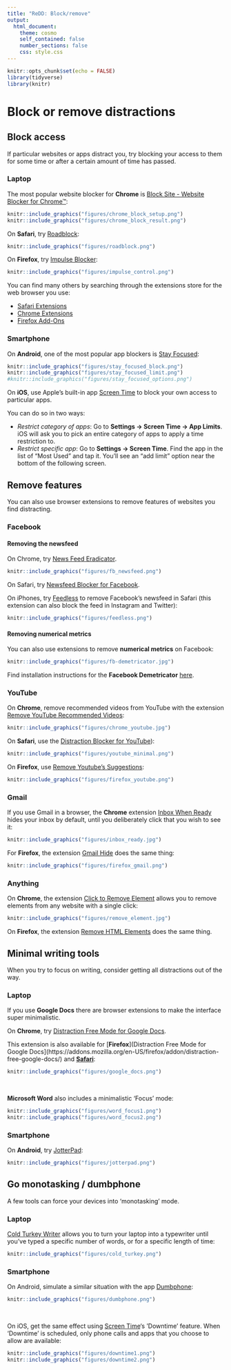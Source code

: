 ```yaml
---
title: "ReDD: Block/remove"
output:
  html_document:
    theme: cosmo
    self_contained: false
    number_sections: false
    css: style.css
---
```



```r
knitr::opts_chunk$set(echo = FALSE)
library(tidyverse)
library(knitr)

```


# Block or remove distractions {.tabset}
## Block access
If particular websites or apps distract you, try blocking your access to them for some time or after a certain amount of time has passed.

### Laptop
The most popular website blocker for **Chrome** is [Block Site - Website Blocker for Chrome™](https://chrome.google.com/webstore/detail/block-site-website-blocke/eiimnmioipafcokbfikbljfdeojpcgbh/related?hl=en):
```r
knitr::include_graphics("figures/chrome_block_setup.png")
knitr::include_graphics("figures/chrome_block_result.png")
```

On **Safari**, try [Roadblock](https://safari-extensions.apple.com/details/?id=com.obiedcorner.Roadblock-WE58FS6Q6B):

```r
knitr::include_graphics("figures/roadblock.png")
```

On **Firefox**, try [Impulse Blocker](https://addons.mozilla.org/en-US/firefox/addon/impulse-blocker/?src=search):

```r
knitr::include_graphics("figures/impulse_control.png")
```

You can find many others by searching through the extensions store for the web browser you use:

- [Safari Extensions](https://safari-extensions.apple.com)
- [Chrome Extensions](https://chrome.google.com/webstore/category/extensions?hl=en)
- [Firefox Add-Ons](https://addons.mozilla.org/en-GB/firefox/)

### Smartphone
On **Android**, one of the most popular app blockers is [Stay Focused](https://play.google.com/store/apps/details?id=com.stayfocused&hl=en_GB):

```r
knitr::include_graphics("figures/stay_focused_block.png")
knitr::include_graphics("figures/stay_focused_limit.png")
#knitr::include_graphics("figures/stay_focused_options.png")
```

On **iOS**, use Apple's built-in app [Screen Time](https://support.apple.com/en-gb/HT208982) to block your own access to particular apps.

You can do so in two ways:

- *Restrict category of apps*: Go to **Settings -> Screen Time -> App Limits**. iOS will ask you to pick an entire category of apps to apply a time restriction to. 
- *Restrict specific app*: Go to **Settings -> Screen Time**. Find the app in the list of “Most Used” and tap it. You’ll see an “add limit” option near the bottom of the following screen.


## Remove features
You can also use browser extensions to remove features of websites you find distracting.

### Facebook
#### Removing the newsfeed
On Chrome, try [News Feed Eradicator](https://chrome.google.com/webstore/detail/news-feed-eradicator-for/fjcldmjmjhkklehbacihaiopjklihlgg).

```r
knitr::include_graphics("figures/fb_newsfeed.png")
```

On Safari, try [Newsfeed Blocker for Facebook](https://safari-extensions.apple.com/details/?id=com.nolandey.bundleid-A5P7J5U845).

On iPhones, try [Feedless](https://apps.apple.com/us/app/feedless-newsfeed-blocker/id1339509325) to remove Facebook's newsfeed in Safari (this extension can also block the feed in Instagram and Twitter):

```r
knitr::include_graphics("figures/feedless.png")
```


#### Removing numerical metrics
You can also use extensions to remove **numerical metrics** on Facebook:

```r
knitr::include_graphics("figures/fb-demetricator.jpg")
```

Find installation instructions for the **Facebook Demetricator** [here](https://bengrosser.com/projects/facebook-demetricator/install/).


### YouTube
On **Chrome**, remove recommended videos from YouTube with the extension [Remove YouTube Recommended Videos](https://chrome.google.com/webstore/detail/remove-youtube-recommende/khncfooichmfjbepaaaebmommgaepoid):

```r
knitr::include_graphics("figures/chrome_youtube.jpg")
```


On **Safari**, use the [Distraction Blocker for YouTube](https://safari-extensions.apple.com/details/?id=com.robertjeffs.distractionblockerforyoutube-W9AT75TA27)):

```r
knitr::include_graphics("figures/youtube_minimal.png")
```

On **Firefox**, use [Remove Youtube's Suggestions](https://addons.mozilla.org/en-US/firefox/addon/remove-youtube-s-suggestions/):

```r
knitr::include_graphics("figures/firefox_youtube.png")
```


### Gmail
If you use Gmail in a browser, the **Chrome** extension [Inbox When Ready](https://chrome.google.com/webstore/detail/inbox-when-ready-for-gmai/cdedhgmbfjhobfnphaoihdfmnjidcpim?hl=gb) hides your inbox by default, until you deliberately click that you wish to see it:

```r
knitr::include_graphics("figures/inbox_ready.jpg")
```

For **Firefox**, the extension [Gmail Hide](https://addons.mozilla.org/en-US/firefox/addon/gmail-hide/?src=search) does the same thing:

```r
knitr::include_graphics("figures/firefox_gmail.png")
```


### Anything
On **Chrome**, the extension [Click to Remove Element](https://chrome.google.com/webstore/detail/click-to-remove-element/jcgpghgjhhahcefnfpbncdmhhddedhnk?hl=gb) allows you to remove elements from any website with a single click:

```r
knitr::include_graphics("figures/remove_element.jpg")
```

On **Firefox**, the extension [Remove HTML Elements](https://addons.mozilla.org/en-US/firefox/addon/remove-html-elements/?src=search) does the same thing.


## Minimal writing tools
When you try to focus on writing, consider getting all distractions out of the way.

### Laptop
If you use **Google Docs** there are browser extensions to make the interface super minimalistic.

On **Chrome**, try [Distraction Free Mode for Google Docs](https://chrome.google.com/webstore/detail/distraction-free-mode-for/blmejkgbnceohgjfnoiegdlbfkmpkeha).

This extension is also available for [**Firefox**](Distraction Free Mode for Google Docs](https://addons.mozilla.org/en-US/firefox/addon/distraction-free-google-docs/) and [**Safari**](https://safari-extensions.apple.com/details/?id=com.kallepersson.distractionfree-BBWY83BGU8):

```r
knitr::include_graphics("figures/google_docs.png")
```

<br>


**Microsoft Word** also includes a minimalistic 'Focus' mode:

```r
knitr::include_graphics("figures/word_focus1.png")
knitr::include_graphics("figures/word_focus2.png")
```


### Smartphone
On **Android**, try [JotterPad](https://play.google.com/store/apps/details?id=com.jotterpad.x&hl=en&gl=us):

```r
knitr::include_graphics("figures/jotterpad.png")
```


## Go monotasking / dumbphone
A few tools can force your devices into 'monotasking' mode. 

### Laptop
[Cold Turkey Writer](https://getcoldturkey.com/writer/) allows you to turn your laptop into a typewriter until you've typed a specific number of words, or for a specific length of time:

```r
knitr::include_graphics("figures/cold_turkey.png")
```

### Smartphone
On Android, simulate a similar situation with the app [Dumbphone](https://play.google.com/store/apps/details?id=bg.bozho.dumbphone&hl=en&gl=us):

```r
knitr::include_graphics("figures/dumbphone.png")
```

<br> 

On iOS, get the same effect using [Screen Time](https://support.apple.com/en-gb/HT208982)'s 'Downtime' feature.
When 'Downtime' is scheduled, only phone calls and apps that you choose to allow are available:

```r
knitr::include_graphics("figures/downtime1.png")
knitr::include_graphics("figures/downtime2.png")
```
